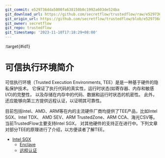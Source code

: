 ```yaml
---
git_commit: e529736dda5000fa638150b0c1992a603de524ba
git_download_url: https://github.com/secretflow/trustedflow/raw/e529736dda5000fa638150b0c1992a603de524ba/docs/architecture/tee/index.rst
git_origin_url: https://github.com/secretflow/trustedflow/blob/e529736dda5000fa638150b0c1992a603de524ba/docs/architecture/tee/index.rst
git_owner: secretflow
git_repo: trustedflow
git_timestamp: '2023-11-10T17:18:29+08:00'
---
```


:target{#id1}

# 可信执行环境简介

可信执行环境（Trusted Execution Environments, TEE）是是一种基于硬件的隐私保护技术。
它保证了执行代码的真实性，运行时状态(如寄存器、内存和敏感I/O)的完整性，
以及存储在内存中的代码、数据和运行时状态的机密性。
此外，还应能够向第三方提供远程认证，以证明其可靠性。

目前包括Intel、AMD、ARM等在内的主流硬件厂商均提供了TEE产品，比如Intel SGX、Intel TDX、
AMD SEV、ARM TrustedZone、ARM CCA、海光CSV等。当前TrustedFlow主要支持Intel SGX，
对其他硬件的支持正在进行中。下列文章对部分TEE的原理进行了介绍，以方便读者了解TEE。

<TableOfContents>


  - [Intel SGX](sgx.mdx)
    - [Enclave](sgx.mdx#enclave)
    - [远程认证](sgx.mdx#remote-attestation)
</TableOfContents>
